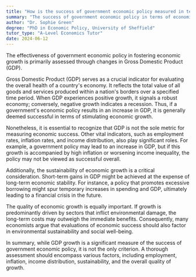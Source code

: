 ```yaml
---
title: "How is the success of government economic policy measured in terms of economic growth?"
summary: "The success of government economic policy in terms of economic growth is typically measured by the increase in Gross Domestic Product (GDP)."
author: "Dr. Sophie Green"
degree: "PhD in Economic Policy, University of Sheffield"
tutor_type: "A-Level Economics Tutor"
date: 2024-06-12
---
```


The effectiveness of government economic policy in fostering economic growth is primarily assessed through changes in Gross Domestic Product (GDP).

Gross Domestic Product (GDP) serves as a crucial indicator for evaluating the overall health of a country's economy. It reflects the total value of all goods and services produced within a nation's borders over a specified time period. When GDP experiences positive growth, it signals a robust economy; conversely, negative growth indicates a recession. Thus, if a government's economic policy results in an increase in GDP, it is generally deemed successful in terms of stimulating economic growth.

Nonetheless, it is essential to recognize that GDP is not the sole metric for measuring economic success. Other vital indicators, such as employment rates, inflation rates, and income distribution, also play significant roles. For example, a government policy may lead to an increase in GDP, but if this growth is accompanied by high inflation or worsening income inequality, the policy may not be viewed as successful overall.

Additionally, the sustainability of economic growth is a critical consideration. Short-term gains in GDP might be achieved at the expense of long-term economic stability. For instance, a policy that promotes excessive borrowing might spur temporary increases in spending and GDP, ultimately leading to a financial crisis in the future.

The quality of economic growth is equally important. If growth is predominantly driven by sectors that inflict environmental damage, the long-term costs may outweigh the immediate benefits. Consequently, many economists argue that evaluations of economic success should also factor in environmental sustainability and social well-being.

In summary, while GDP growth is a significant measure of the success of government economic policy, it is not the only criterion. A thorough assessment should encompass various factors, including employment, inflation, income distribution, sustainability, and the overall quality of growth.
    